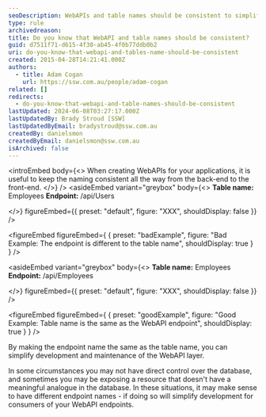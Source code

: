 ```yaml
---
seoDescription: WebAPIs and table names should be consistent to simplify development and maintenance of your API layer.
type: rule
archivedreason:
title: Do you know that WebAPI and table names should be consistent?
guid: d7511f71-d615-4f30-ab45-4f0b77ddb0b2
uri: do-you-know-that-webapi-and-tables-name-should-be-consistent
created: 2015-04-28T14:21:41.000Z
authors:
  - title: Adam Cogan
    url: https://ssw.com.au/people/adam-cogan
related: []
redirects:
  - do-you-know-that-webapi-and-table-names-should-be-consistent
lastUpdated: 2024-06-08T03:27:17.000Z
lastUpdatedBy: Brady Stroud [SSW]
lastUpdatedByEmail: bradystroud@ssw.com.au
createdBy: danielsmon
createdByEmail: danielsmon@ssw.com.au
isArchived: false
---
```


<introEmbed
  body={<>
When creating WebAPIs for your applications, it is useful to keep the naming consistent all the way from the back-end to the front-end.
  </>}
/>
<asideEmbed
  variant="greybox"
  body={<>
    **Table name:** Employees
**Endpoint:** /api/Users

  </>}
  figureEmbed={{
    preset: "default",
    figure: "XXX",
    shouldDisplay: false
  }}
/>

<figureEmbed figureEmbed={ {
  preset: "badExample",
  figure: "Bad Example: The endpoint is different to the table name",
  shouldDisplay: true
} } />


<asideEmbed
  variant="greybox"
  body={<>
    **Table name:** Employees
**Endpoint:** /api/Employees

  </>}
  figureEmbed={{
    preset: "default",
    figure: "XXX",
    shouldDisplay: false
  }}
/>

<figureEmbed figureEmbed={ {
  preset: "goodExample",
  figure: "Good Example: Table name is the same as the WebAPI endpoint",
  shouldDisplay: true
} } />


By making the endpoint name the same as the table name, you can simplify development and maintenance of the WebAPI layer.

In some circumstances you may not have direct control over the database, and sometimes you may be exposing a resource that doesn't have a meaningful analogue in the database. In these situations, it may make sense to have different endpoint names - if doing so will simplify development for consumers of your WebAPI endpoints.

